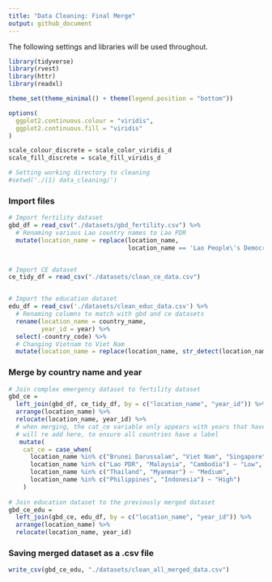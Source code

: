 ```yaml
---
title: "Data Cleaning: Final Merge"
output: github_document
---
```


The following settings and libraries will be used throughout. 

```r
library(tidyverse)
library(rvest)
library(httr)
library(readxl)

theme_set(theme_minimal() + theme(legend.position = "bottom"))

options(
  ggplot2.continuous.colour = "viridis", 
  ggplot2.continuous.fill = "viridis"
)

scale_colour_discrete = scale_color_viridis_d
scale_fill_discrete = scale_fill_viridis_d

# Setting working directory to cleaning 
#setwd('./(1) data_cleaning/')

```

### Import files

```r
# Import fertility dataset
gbd_df = read_csv("./datasets/gbd_fertility.csv") %>%
  # Renaming various Lao country names to Lao PDR
  mutate(location_name = replace(location_name, 
                                 location_name == 'Lao People\'s Democratic Republic', 'Lao PDR'))  


# Import CE dataset
ce_tidy_df = read_csv("./datasets/clean_ce_data.csv") 


# Import the education dataset
edu_df = read_csv('./datasets/clean_educ_data.csv') %>%
  # Renaming columns to match with gbd and ce datasets
  rename(location_name = country_name,
         year_id = year) %>%
  select(-country_code) %>%
  # Changing Vietnam to Viet Nam
  mutate(location_name = replace(location_name, str_detect(location_name, "Viet"), "Viet Nam"))
```


### Merge by country name and year

```r
# Join complex emergency dataset to fertility dataset 
gbd_ce = 
  left_join(gbd_df, ce_tidy_df, by = c("location_name", "year_id")) %>%
  arrange(location_name) %>%
  relocate(location_name, year_id) %>% 
  # when merging, the cat_ce variable only appears with years that have a CE
  # will re add here, to ensure all countries have a label 
   mutate(
    cat_ce = case_when(
      location_name %in% c("Brunei Darussalam", "Viet Nam", "Singapore") ~ "None",
      location_name %in% c("Lao PDR", "Malaysia", "Cambodia") ~ "Low",
      location_name %in% c("Thailand", "Myanmar") ~ "Medium",
      location_name %in% c("Philippines", "Indonesia") ~ "High")
    )
  
# Join education dataset to the previously merged dataset
gbd_ce_edu =
  left_join(gbd_ce, edu_df, by = c("location_name", "year_id")) %>%
  arrange(location_name) %>%
  relocate(location_name, year_id)
```

### Saving merged dataset as a .csv file

```r
write_csv(gbd_ce_edu, "./datasets/clean_all_merged_data.csv")
```







